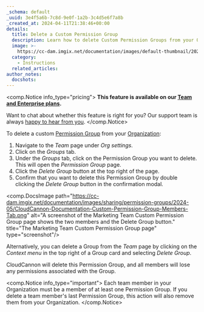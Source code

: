 ```yaml
---
_schema: default
_uuid: 3e4f5a6b-7c8d-9e0f-1a2b-3c4d5e6f7a8b
_created_at: 2024-04-11T21:38:46+00:00
details:
  title: Delete a Custom Permission Group
  description: Learn how to delete Custom Permission Groups from your Organization.
  image: >-
    https://cc-dam.imgix.net/documentation/images/default-thumbnail/2023-Q4/CloudCannon-Documentation-Thumbnail.png
  category:
    - Instructions
  related_articles:
author_notes:
  docshots:
---
```

<comp.Notice info_type="pricing">
  **This feature is available on our [Team and Enterprise plans](/pricing/).**

  Want to chat about whether this feature is right for you? Our support team is always <a href="mailto:success@cloudcannon.com?subject=A%20question%20about%20custom%20Permission%20Groups" rel="noreferrer">happy to hear from you</a>.
</comp.Notice>

To delete a custom [Permission Group](/documentation/articles/what-are-permission-groups/) from your [Organization](/documentation/articles/what-is-an-organization/):

1. Navigate to the *Team* page under *Org settings*.
2. Click on the *Groups* tab.
3. Under the *Groups* tab, click on the Permission Group you want to delete. This will open the *Permission Group* page.
4. Click the *Delete Group* button at the top right of the page.
5. Confirm that you want to delete this Permission Group by double clicking the *Delete Group* button in the confirmation modal.

<comp.DocsImage path="https://cc-dam.imgix.net/documentation/images/sharing/permission-groups/2024-05/CloudCannon-Documentation-Custom-Permission-Group-Members-Tab.png" alt="A screenshot of the Marketing Team Custom Permission Group page shows the two members and the Delete Group button." title="The Marketing Team Custom Permission Group page" type="screenshot"/>

Alternatively, you can delete a Group from the *Team* page by clicking on the *Context menu* in the top right of a Group card and selecting *Delete Group*.

CloudCannon will delete this Permission Group, and all members will lose any permissions associated with the Group.

<comp.Notice info_type="important">
  Each team member in your Organization must be a member of at least one Permission Group. If you delete a team member's last Permission Group, this action will also remove them from your Organization.
</comp.Notice>